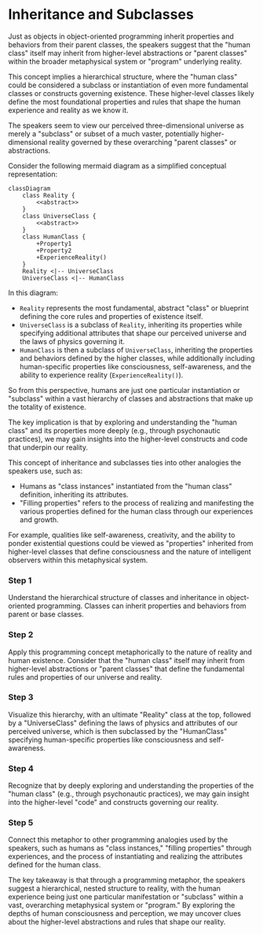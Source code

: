 
# Inheritance and Subclasses

Just as objects in object-oriented programming inherit properties and behaviors from their parent classes, the speakers suggest that the "human class" itself may inherit from higher-level abstractions or "parent classes" within the broader metaphysical system or "program" underlying reality.

This concept implies a hierarchical structure, where the "human class" could be considered a subclass or instantiation of even more fundamental classes or constructs governing existence. These higher-level classes likely define the most foundational properties and rules that shape the human experience and reality as we know it.

<Callout emoji="💡">
The speakers seem to view our perceived three-dimensional universe as merely a "subclass" or subset of a much vaster, potentially higher-dimensional reality governed by these overarching "parent classes" or abstractions.
</Callout>

Consider the following mermaid diagram as a simplified conceptual representation:

```mermaid
classDiagram
    class Reality {
        <<abstract>>
    }
    class UniverseClass {
        <<abstract>>
    }
    class HumanClass {
        +Property1
        +Property2
        +ExperienceReality()
    }
    Reality <|-- UniverseClass
    UniverseClass <|-- HumanClass
```

In this diagram:

- `Reality` represents the most fundamental, abstract "class" or blueprint defining the core rules and properties of existence itself.
- `UniverseClass` is a subclass of `Reality`, inheriting its properties while specifying additional attributes that shape our perceived universe and the laws of physics governing it.
- `HumanClass` is then a subclass of `UniverseClass`, inheriting the properties and behaviors defined by the higher classes, while additionally including human-specific properties like consciousness, self-awareness, and the ability to experience reality (`ExperienceReality()`).

So from this perspective, humans are just one particular instantiation or "subclass" within a vast hierarchy of classes and abstractions that make up the totality of existence.

<Callout emoji="✅">
The key implication is that by exploring and understanding the "human class" and its properties more deeply (e.g., through psychonautic practices), we may gain insights into the higher-level constructs and code that underpin our reality.
</Callout>

This concept of inheritance and subclasses ties into other analogies the speakers use, such as:

- Humans as "class instances" instantiated from the "human class" definition, inheriting its attributes.
- "Filling properties" refers to the process of realizing and manifesting the various properties defined for the human class through our experiences and growth.

For example, qualities like self-awareness, creativity, and the ability to ponder existential questions could be viewed as "properties" inherited from higher-level classes that define consciousness and the nature of intelligent observers within this metaphysical system.

<Steps>

### Step 1
Understand the hierarchical structure of classes and inheritance in object-oriented programming. Classes can inherit properties and behaviors from parent or base classes.

### Step 2 
Apply this programming concept metaphorically to the nature of reality and human existence. Consider that the "human class" itself may inherit from higher-level abstractions or "parent classes" that define the fundamental rules and properties of our universe and reality.

### Step 3
Visualize this hierarchy, with an ultimate "Reality" class at the top, followed by a "UniverseClass" defining the laws of physics and attributes of our perceived universe, which is then subclassed by the "HumanClass" specifying human-specific properties like consciousness and self-awareness.

### Step 4
Recognize that by deeply exploring and understanding the properties of the "human class" (e.g., through psychonautic practices), we may gain insight into the higher-level "code" and constructs governing our reality.

### Step 5
Connect this metaphor to other programming analogies used by the speakers, such as humans as "class instances," "filling properties" through experiences, and the process of instantiating and realizing the attributes defined for the human class.

</Steps>

The key takeaway is that through a programming metaphor, the speakers suggest a hierarchical, nested structure to reality, with the human experience being just one particular manifestation or "subclass" within a vast, overarching metaphysical system or "program." By exploring the depths of human consciousness and perception, we may uncover clues about the higher-level abstractions and rules that shape our reality.